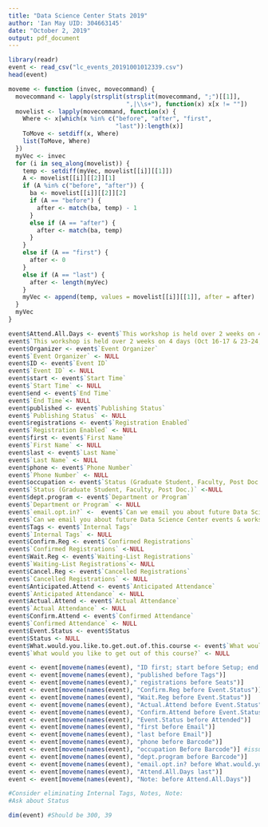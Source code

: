 ```yaml
---
title: "Data Science Center Stats 2019"
author: 'Ian May UID: 304663145'
date: "October 2, 2019"
output: pdf_document
---
```

```r
library(readr)
event <- read_csv("lc_events_20191001012339.csv")
head(event)

moveme <- function (invec, movecommand) {
  movecommand <- lapply(strsplit(strsplit(movecommand, ";")[[1]], 
                                 ",|\\s+"), function(x) x[x != ""])
  movelist <- lapply(movecommand, function(x) {
    Where <- x[which(x %in% c("before", "after", "first", 
                              "last")):length(x)]
    ToMove <- setdiff(x, Where)
    list(ToMove, Where)
  })
  myVec <- invec
  for (i in seq_along(movelist)) {
    temp <- setdiff(myVec, movelist[[i]][[1]])
    A <- movelist[[i]][[2]][1]
    if (A %in% c("before", "after")) {
      ba <- movelist[[i]][[2]][2]
      if (A == "before") {
        after <- match(ba, temp) - 1
      }
      else if (A == "after") {
        after <- match(ba, temp)
      }
    }
    else if (A == "first") {
      after <- 0
    }
    else if (A == "last") {
      after <- length(myVec)
    }
    myVec <- append(temp, values = movelist[[i]][[1]], after = after)
  }
  myVec
}

event$Attend.All.Days <- event$`This workshop is held over 2 weeks on 4 days (Oct 16-17 & 23-24, 2019) from 9am-noon. Can you attend attend all 4 days? Please select all that apply:`
event$`This workshop is held over 2 weeks on 4 days (Oct 16-17 & 23-24, 2019) from 9am-noon. Can you attend attend all 4 days? Please select all that apply:` <- NULL
event$Organizer <- event$`Event Organizer`
event$`Event Organizer` <- NULL
event$ID <- event$`Event ID`
event$`Event ID` <- NULL
event$start <- event$`Start Time`
event$`Start Time` <- NULL
event$end <- event$`End Time`
event$`End Time`<- NULL
event$published <- event$`Publishing Status`
event$`Publishing Status` <- NULL
event$registrations <- event$`Registration Enabled`
event$`Registration Enabled` <- NULL
event$first <- event$`First Name`
event$`First Name` <- NULL
event$last <- event$`Last Name`
event$`Last Name` <- NULL
event$phone <- event$`Phone Number`
event$`Phone Number` <- NULL
event$occupation <- event$`Status (Graduate Student, Faculty, Post Doc.)`
event$`Status (Graduate Student, Faculty, Post Doc.)` <-NULL
event$dept.program <- event$`Department or Program`
event$`Department or Program` <- NULL
event$`email.opt.in?` <-  event$`Can we email you about future Data Science Center events & workshops?`
event$`Can we email you about future Data Science Center events & workshops?` <- NULL
event$Tags <- event$`Internal Tags`
event$`Internal Tags` <- NULL
event$Confirm.Reg <- event$`Confirmed Registrations`
event$`Confirmed Registrations` <-NULL
event$Wait.Reg <- event$`Waiting-List Registrations`
event$`Waiting-List Registrations`<- NULL
event$Cancel.Reg <- event$`Cancelled Registrations`
event$`Cancelled Registrations` <- NULL
event$Anticipated.Attend <- event$`Anticipated Attendance`
event$`Anticipated Attendance` <- NULL
event$Actual.Attend <- event$`Actual Attendance`
event$`Actual Attendance` <- NULL
event$Confirm.Attend <- event$`Confirmed Attendance`
event$`Confirmed Attendance` <- NULL
event$Event.Status <- event$Status 
event$Status <- NULL
event$What.would.you.like.to.get.out.of.this.course <- event$`What would you like to get out of this course?`
event$`What would you like to get out of this course?` <- NULL

event <- event[moveme(names(event), "ID first; start before Setup; end before Setup; Tags before Notes")]
event <- event[moveme(names(event), "published before Tags")]
event <- event[moveme(names(event)," registrations before Seats")]
event <- event[moveme(names(event), "Confirm.Reg before Event.Status")] 
event <- event[moveme(names(event), "Wait.Reg before Event.Status")]
event <- event[moveme(names(event), "Actual.Attend before Event.Status")]
event <- event[moveme(names(event), "Confirm.Attend before Event.Status")]
event <- event[moveme(names(event), "Event.Status before Attended")]
event <- event[moveme(names(event), "first before Email")] 
event <- event[moveme(names(event), "last before Email")]
event <- event[moveme(names(event), "phone before Barcode")]
event <- event[moveme(names(event), "occupation Before Barcode")] #issues
event <- event[moveme(names(event), "dept.program before Barcode")] 
event <- event[moveme(names(event), "email.opt.in? before What.would.you.like.to.get.out.of.this.course" )]
event <- event[moveme(names(event), "Attend.All.Days last")]
event <- event[moveme(names(event), "Note: before Attend.All.Days")]

#Consider eliminating Internal Tags, Notes, Note:
#Ask about Status

dim(event) #Should be 300, 39
```

